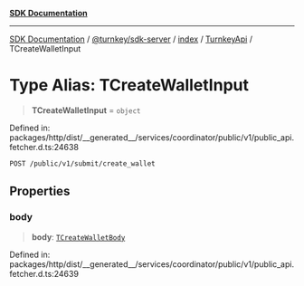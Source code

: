[**SDK Documentation**](../../../../../../README.mdx)

***

[SDK Documentation](../../../../../../packages.mdx) / [@turnkey/sdk-server](../../../../README.mdx) / [index](../../../README.mdx) / [TurnkeyApi](../README.mdx) / TCreateWalletInput

# Type Alias: TCreateWalletInput

> **TCreateWalletInput** = `object`

Defined in: packages/http/dist/\_\_generated\_\_/services/coordinator/public/v1/public\_api.fetcher.d.ts:24638

`POST /public/v1/submit/create_wallet`

## Properties

### body

> **body**: [`TCreateWalletBody`](TCreateWalletBody.mdx)

Defined in: packages/http/dist/\_\_generated\_\_/services/coordinator/public/v1/public\_api.fetcher.d.ts:24639

